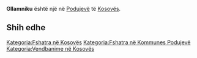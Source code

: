 {{Fshat në 
 | Emri                = Gllamniku
 | EmriAlt                = 
 | NAME_SHORT_FORM=      
 | NAME_GENERIC=      
 | NAME_SORT_NAME_RO=      GLLAMNIKU
 | FULL_NAME_RO = Gllamniku
 | FULL_NAME_ND_RO=Gllamniku
 | SORT_NAME_RG=GLLAMNIKU
 | FULL_NAME_RG=Gllamniku
 | FULL_NAME_ND_RG=Gllamniku
 | SRP_NAME_SHORT_FORM=      
 | SRP_NAME_GENERIC=      
 | SRP_NAME_SORT_NAME_RO=      
 | SRP_FULL_NAME_RO = 
 | SRP_FULL_NAME_ND_RO=
 | SRP_SORT_NAME_RG=
 | SRP_FULL_NAME_RG=
 | SRP_FULL_NAME_ND_RG=
 | Emri (Rasa dhanore) = 
 | Figura              = 
 | Shteti              = Kosovo
 | Komuna              = Podujevë
 | Kodi postar         = 
 | Sipërfaqja          = 

 | Popullsia           = 

 | Regj. i popullsisë  = 
 | Dend. e popullsisë  = 
 | Faqja zyrtare       = 
 <!--- Koordinatat ----> 
 | Gjerësia            = 42.871301
 | Gjatësia            = 21.185366
 | Lartësia            = 
}}
'''Gllamniku''' është një [[]] në [[Podujevë]] të [[Kosovës]].

<!-- == Gjeografia == -->
<!-- == Historia == -->
<!-- == Demografia == -->
== Shih edhe ==
{{Komuna Podujevë}}
{{Kosovo-Administrata-Cung}}

[[Kategoria:Fshatra në Kosovës]]
[[Kategoria:Fshatra në Kommunes Podujevë]]
[[Kategoria:Vendbanime në Kosovës]]